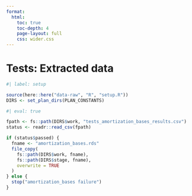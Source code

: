 ```yaml
---
format:
  html:
    toc: true
    toc-depth: 4
    page-layout: full
    css: wider.css
---    
```


# Tests: Extracted data

```r
#| label: setup

source(here::here("data-raw", "R", "setup.R"))
DIRS <- set_plan_dirs(PLAN_CONSTANTS)

```


```r
#| eval: true

fpath <- fs::path(DIRS$work, "tests_amortization_bases_results.csv")
status <- readr::read_csv(fpath)

if (status$passed) {
  fname <- "amortization_bases.rds"
  file_copy(
    fs::path(DIRS$work, fname),
    fs::path(DIRS$stage, fname),
    overwrite = TRUE
  )
} else {
  stop("amortization_bases failure")
}

```
